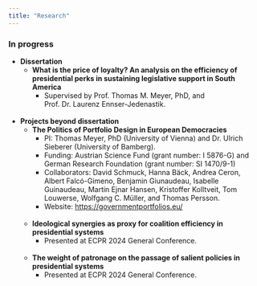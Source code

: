 ```yaml
---
title: "Research"
---
```


### In progress

- **Dissertation**
  - **What is the price of loyalty? An analysis on the efficiency of presidential perks in sustaining legislative support in South America**
    - Supervised by Prof. Thomas M. Meyer, PhD, and Prof. Dr. Laurenz Ennser-Jedenastik.\
<br>
- **Projects beyond dissertation**
  - **The Politics of Portfolio Design in European Democracies**
    - PI: Thomas Meyer, PhD (University of Vienna) and Dr. Ulrich Sieberer (University of Bamberg).
    - Funding: Austrian Science Fund (grant number: I 5876-G) and German Research Foundation (grant number: SI 1470/9-1)
    - Collaborators: David Schmuck, Hanna Bäck, Andrea Ceron, Albert Falcó-Gimeno, Benjamin Giunaudeau, Isabelle Guinaudeau, Martin Ejnar Hansen, Kristoffer Kolltveit, Tom Louwerse, Wolfgang C. Müller, and Thomas Persson.
    - Website: [https://governmentportfolios.eu/](https://governmentportfolios.eu/)\
<br>
  - **Ideological synergies as proxy for coalition efficiency in presidential systems**
    - Presented at ECPR 2024 General Conference.\
<br>
  - **The weight of patronage on the passage of salient policies in presidential systems**
    - Presented at ECPR 2024 General Conference.
